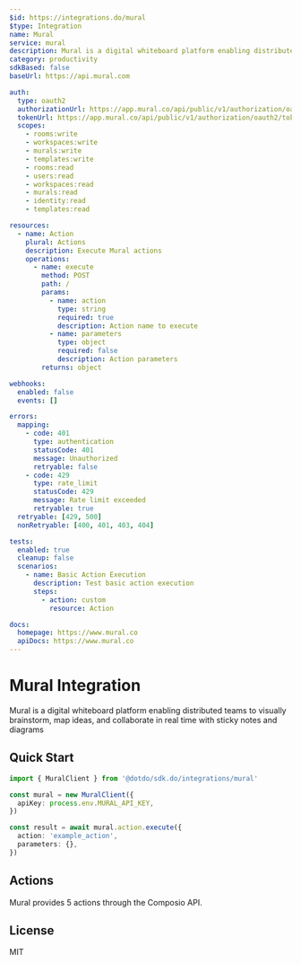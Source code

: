 ```yaml
---
$id: https://integrations.do/mural
$type: Integration
name: Mural
service: mural
description: Mural is a digital whiteboard platform enabling distributed teams to visually brainstorm, map ideas, and collaborate in real time with sticky notes and diagrams
category: productivity
sdkBased: false
baseUrl: https://api.mural.com

auth:
  type: oauth2
  authorizationUrl: https://app.mural.co/api/public/v1/authorization/oauth2
  tokenUrl: https://app.mural.co/api/public/v1/authorization/oauth2/token
  scopes:
    - rooms:write
    - workspaces:write
    - murals:write
    - templates:write
    - rooms:read
    - users:read
    - workspaces:read
    - murals:read
    - identity:read
    - templates:read

resources:
  - name: Action
    plural: Actions
    description: Execute Mural actions
    operations:
      - name: execute
        method: POST
        path: /
        params:
          - name: action
            type: string
            required: true
            description: Action name to execute
          - name: parameters
            type: object
            required: false
            description: Action parameters
        returns: object

webhooks:
  enabled: false
  events: []

errors:
  mapping:
    - code: 401
      type: authentication
      statusCode: 401
      message: Unauthorized
      retryable: false
    - code: 429
      type: rate_limit
      statusCode: 429
      message: Rate limit exceeded
      retryable: true
  retryable: [429, 500]
  nonRetryable: [400, 401, 403, 404]

tests:
  enabled: true
  cleanup: false
  scenarios:
    - name: Basic Action Execution
      description: Test basic action execution
      steps:
        - action: custom
          resource: Action

docs:
  homepage: https://www.mural.co
  apiDocs: https://www.mural.co
---
```


# Mural Integration

Mural is a digital whiteboard platform enabling distributed teams to visually brainstorm, map ideas, and collaborate in real time with sticky notes and diagrams

## Quick Start

```typescript
import { MuralClient } from '@dotdo/sdk.do/integrations/mural'

const mural = new MuralClient({
  apiKey: process.env.MURAL_API_KEY,
})

const result = await mural.action.execute({
  action: 'example_action',
  parameters: {},
})
```

## Actions

Mural provides 5 actions through the Composio API.

## License

MIT
